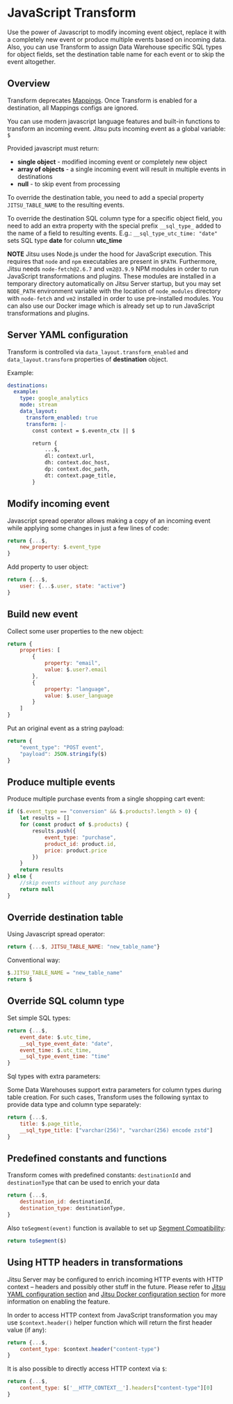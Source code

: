 # JavaScript Transform

Use the power of Javascript to modify incoming event object, replace it with a completely new event or produce multiple events based on incoming data.<br/>
Also, you can use Transform to assign Data Warehouse specific SQL types for object fields, set the destination table name for each event or to skip the event altogether.
## Overview

<Hint>
Transform deprecates <a href="/docs/configuration/schema-and-mappings">Mappings</a>. Once Transform is enabled for a destination, all Mappings configs are ignored.
</Hint>

You can use modern javascript language features and built-in functions to transform an incoming event.
Jitsu puts incoming event as a global variable: `$`

Provided javascript must return:

 * **single object** - modified incoming event or completely new object 
 * **array of objects** - a single incoming event will result in multiple events in destinations 
 * **null** - to skip event from processing

To override the destination table, you need to add a special property `JITSU_TABLE_NAME` to the resulting events.

To override the destination SQL column type for a specific object field, you need to add an extra property with the special prefix `__sql_type_` added to the name of a field to resulting events. E.g.: `__sql_type_utc_time: "date"` sets SQL type **date** for column **utc_time**

**NOTE** Jitsu uses Node.js under the hood for JavaScript execution. This requires that `node` and `npm` executables are
present in `$PATH`. Furthermore, Jitsu needs `node-fetch@2.6.7` and `vm2@3.9.9` NPM modules in order to run JavaScript
transformations and plugins. These modules are installed in a temporary directory automatically on Jitsu Server startup,
but you may set `NODE_PATH` environment variable with the location of `node_modules` directory with `node-fetch` and `vm2`
installed in order to use pre-installed modules. You can also use our Docker image which is already set up to run JavaScript
transformations and plugins.

## Server YAML configuration

Transform is controlled via `data_layout.transform_enabled` and `data_layout.transform` properties of **destination** object. <br/>

Example:
```yaml
destinations:
  example:
    type: google_analytics
    mode: stream
    data_layout:
      transform_enabled: true
      transform: |-
        const context = $.eventn_ctx || $

        return {
            ...$,
            dl: context.url,
            dh: context.doc_host,
            dp: context.doc_path,
            dt: context.page_title,
        }
```

## Modify incoming event

Javascript spread operator allows making a copy of an incoming event while applying some changes in just a few lines of code:

```javascript
return {...$,
    new_property: $.event_type
}
```
Add property to user object:

```javascript
return {...$,
    user: {...$.user, state: "active"}
}
```

## Build new event

Collect some user properties to the new object:

```javascript
return {
    properties: [
        {
            property: "email",
            value: $.user?.email
        },
        {
            property: "language",
            value: $.user_language
        }
    ]
}
```

Put an original event as a string payload:

```javascript
return {
    "event_type": "POST event",
    "payload": JSON.stringify($)
}
```

## Produce multiple events

Produce multiple purchase events from a single shopping cart event:

```javascript
if ($.event_type == "conversion" && $.products?.length > 0) {
    let results = []
    for (const product of $.products) {
        results.push({
            event_type: "purchase",
            product_id: product.id,
            price: product.price
        })
    }
    return results
} else {
    //skip events without any purchase
    return null
}
```

## Override destination table

Using Javascript spread operator:

```javascript
return {...$, JITSU_TABLE_NAME: "new_table_name"}
```

Conventional way:

```javascript
$.JITSU_TABLE_NAME = "new_table_name"
return $
```

## Override SQL column type

Set simple SQL types:

```javascript
return {...$, 
    event_date: $.utc_time,                               
    __sql_type_event_date: "date",
    event_time: $.utc_time,
    __sql_type_event_time: "time"
}
```
Sql types with extra parameters:

Some Data Warehouses support extra parameters for column types during table creation.
For such cases, Transform uses the following syntax to provide data type and column type separately:

```javascript
return {...$,
    title: $.page_title,
    __sql_type_title: ["varchar(256)", "varchar(256) encode zstd"]
}
```

## Predefined constants and functions

Transform comes with predefined constants: `destinationId` and `destinationType`
that can be used to enrich your data

```javascript
return {...$, 
    destination_id: destinationId,
    destination_type: destinationType,
}
```

Also `toSegment(event)` function is available to set up [Segment Compatibility](/docs/other-features/segment-compatibility):

```javascript
return toSegment($)
```

## Using HTTP headers in transformations

Jitsu Server may be configured to enrich incoming HTTP events with HTTP context – headers and possibly other stuff in the future.
Please refer to [Jitsu YAML configuration section](/docs/configuration) and [Jitsu Docker configuration section](/docs/deployment/deploy-with-docker/joint-image)
for more information on enabling the feature.

In order to access HTTP context from JavaScript transformation you may use `$context.header()` helper function which
will return the first header value (if any):

```javascript
return {...$,
    content_type: $context.header("content-type")
}
```

It is also possible to directly access HTTP context via `$`:

```javascript
return {...$,
    content_type: $['__HTTP_CONTEXT__'].headers["content-type"][0]
}
```